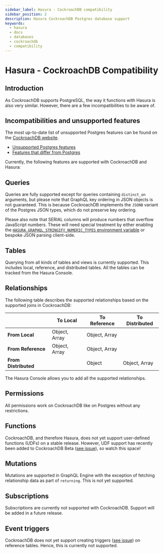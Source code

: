 ```yaml
---
sidebar_label: Hasura - CockroachDB compatibility
sidebar_position: 2
description: Hasura CockroachDB Postgres database support
keywords:
  - hasura
  - docs
  - databases
  - cockroachdb
  - compatibility
---
```


# Hasura - CockroachDB Compatibility

## Introduction

As CockroachDB supports PostgreSQL, the way it functions with Hasura is also very similar. However, there are a few
incompatibilities to be aware of.

## Incompatibilities and unsupported features

The most up-to-date list of unsupported Postgres features can be found on the
[CockroachDB website](https://www.cockroachlabs.com/docs/stable/postgresql-compatibility.html).

- [Unsupported Postgres features](https://www.cockroachlabs.com/docs/stable/postgresql-compatibility.html#unsupported-features)
- [Features that differ from Postgres](https://www.cockroachlabs.com/docs/stable/postgresql-compatibility.html#features-that-differ-from-postgresql)

Currently, the following features are supported with CockroachDB and Hasura:

## Queries

Queries are fully supported except for queries containing `distinct_on` arguments, but please note that GraphQL key
ordering in JSON objects is not guaranteed. This is because CockroachDB implements the `JSONB` variant of the Postgres
JSON types, which do not preserve key ordering.

Please also note that SERIAL columns will produce numbers that overflow JavaScript numbers. These will need special
treatment by either enabling the
[`HASURA_GRAPHQL_STRINGIFY_NUMERIC_TYPES` environment variable](/deployment/graphql-engine-flags/reference.mdx) or
bespoke JSON parsing client-side.

## Tables

Querying from all kinds of tables and views is currently supported. This includes local, reference, and distributed
tables. All the tables can be tracked from the Hasura Console.

## Relationships

The following table describes the supported relationships based on the supported joins in CockroachDB:

|                      | To Local      | To Reference  | To Distributed |
| -------------------- | ------------- | ------------- | -------------- |
| **From Local**       | Object, Array | Object, Array |                |
| **From Reference**   | Object, Array | Object, Array |                |
| **From Distributed** |               | Object        | Object, Array  |

The Hasura Console allows you to add all the supported relationships.

## Permissions

All permissions work on CockroachDB like on Postgres without any restrictions.

## Functions

CockroachDB, and therefore Hasura, does not yet support user-defined functions (UDFs) on a stable release. However, UDF
support has recently been added to CockroachDB Beta
([see issue](https://github.com/cockroachdb/cockroach/issues/58356)), so watch this space!

## Mutations

Mutations are supported in GraphQL Engine with the exception of fetching relationship data as part of `returning`. This
is not yet supported.

## Subscriptions

Subscriptions are currently not supported with CockroachDB. Support will be added in a future release.

## Event triggers

CockroachDB does not yet support creating triggers ([see issue](https://github.com/cockroachdb/cockroach/issues/28296))
on reference tables. Hence, this is currently not supported.
